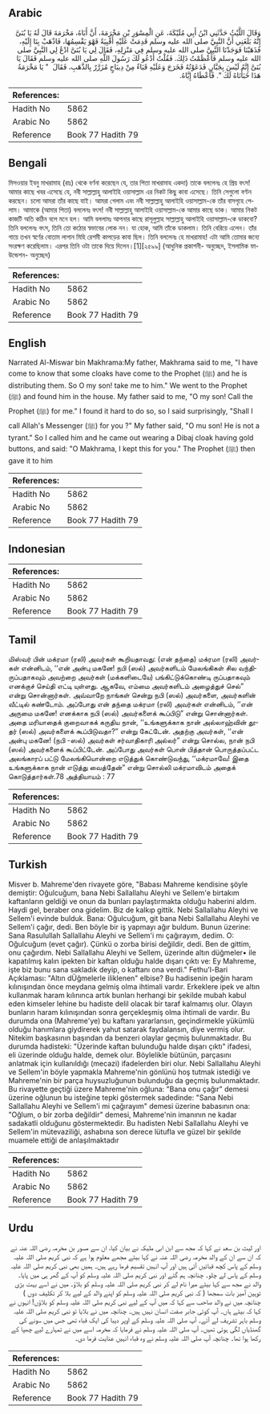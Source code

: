 ## Arabic


<div dir="rtl" lang="ar" style={{fontSize:'larger',backgroundColor:'#f8f9fa',padding:20}}>
وَقَالَ اللَّيْثُ حَدَّثَنِي ابْنُ أَبِي مُلَيْكَةَ، عَنِ الْمِسْوَرِ بْنِ مَخْرَمَةَ، أَنَّ أَبَاهُ، مَخْرَمَةَ قَالَ لَهُ يَا بُنَىَّ إِنَّهُ بَلَغَنِي أَنَّ النَّبِيَّ صلى الله عليه وسلم قَدِمَتْ عَلَيْهِ أَقْبِيَةٌ فَهْوَ يَقْسِمُهَا، فَاذْهَبْ بِنَا إِلَيْهِ، فَذَهَبْنَا فَوَجَدْنَا النَّبِيَّ صلى الله عليه وسلم فِي مَنْزِلِهِ، فَقَالَ لِي يَا بُنَىَّ ادْعُ لِي النَّبِيَّ صلى الله عليه وسلم فَأَعْظَمْتُ ذَلِكَ‏.‏ فَقُلْتُ أَدْعُو لَكَ رَسُولَ اللَّهِ صلى الله عليه وسلم فَقَالَ يَا بُنَىَّ إِنَّهُ لَيْسَ بِجَبَّارٍ‏.‏ فَدَعَوْتُهُ فَخَرَجَ وَعَلَيْهِ قَبَاءٌ مِنْ دِيبَاجٍ مُزَرَّرٌ بِالذَّهَبِ، فَقَالَ ‏ "‏ يَا مَخْرَمَةُ هَذَا خَبَأْنَاهُ لَكَ ‏"‏‏.‏ فَأَعْطَاهُ إِيَّاهُ‏.‏
</div>
<div style={{backgroundColor:'#f8f9fa',padding:20, marginBottom: 10}}><table> <thead> <tr> <th>References:</th> <th></th> </tr> </thead> <tbody><tr><td>Hadith No</td><td>5862</td></tr><tr><td>Arabic No</td><td>5862</td></tr><tr><td>Reference</td><td>Book 77 Hadith 79</td></tr></tbody></table></div>

## Bengali


<div dir="ltr" lang="bn" style={{fontSize:'larger',backgroundColor:'#f8f9fa',padding:20}}>
মিসওয়ার ইবনু মাখরামাহ (রাঃ) থেকে বর্ণনা করেছেন যে, তার পিতা মাখরামাহ একদা) তাকে বললেনঃ হে প্রিয় বৎস! আমার কাছে খবর এসেছে যে, নবী সাল্লাল্লাহু আলাইহি ওয়াসাল্লাম এর নিকট কিছু কাবা এসেছে। তিনি সেগুলো বণ্টন করছেন। চলো আমরা তাঁর কাছে যাই। আমরা গেলাম এবং নবী সাল্লাল্লাহু আলাইহি ওয়াসাল্লাম-কে তাঁর বাসগৃহে পেলাম। আমাকে (আমার পিতা) বললেনঃ বৎস! নবী সাল্লাল্লাহু আলাইহি ওয়াসাল্লাম-কে আমার কাছে ডাক। আমার নিকট কাজটি অতি কঠিন বলে মনে হল। আমি বললামঃ আপনার কাছে রাসূলুল্লাহ সাল্লাল্লাহু আলাইহি ওয়াসাল্লাম-কে ডাকবো? তিনি বললেনঃ বৎস, তিনি তো কঠোর স্বভাবের লোক নন। যা হোক, আমি তাঁকে ডাকলাম। তিনি বেরিয়ে এলেন। তাঁর গায়ে তখন স্বর্ণের বোতাম লাগান মিহি রেশমী কাপড়ের কাবা ছিল। তিনি বললেনঃ হে মাখরামাহ! এটা আমি তোমার জন্যে সংরক্ষণ করেছিলাম। এরপর তিনি ওটা তাকে দিয়ে দিলেন।[1][২৫৯৯] (আধুনিক প্রকাশনী- অনুচ্ছেদ, ইসলামিক ফাউন্ডেশন- অনুচ্ছেদ)
</div>
<div style={{backgroundColor:'#f8f9fa',padding:20, marginBottom: 10}}><table> <thead> <tr> <th>References:</th> <th></th> </tr> </thead> <tbody><tr><td>Hadith No</td><td>5862</td></tr><tr><td>Arabic No</td><td>5862</td></tr><tr><td>Reference</td><td>Book 77 Hadith 79</td></tr></tbody></table></div>

## English


<div dir="ltr" lang="en" style={{fontSize:'larger',backgroundColor:'#f8f9fa',padding:20}}>
Narrated Al-Miswar bin Makhrama:My father, Makhrama said to me, "I have come to know that some cloaks have come to the Prophet (ﷺ) and he is distributing them. So O my son! take me to him." We went to the Prophet (ﷺ) and found him in the house. My father said to me, "O my son! Call the Prophet (ﷺ) for me." I found it hard to do so, so I said surprisingly, "Shall I call Allah's Messenger (ﷺ) for you ?" My father said, "O mu son! He is not a tyrant." So I called him and he came out wearing a Dibaj cloak having gold buttons, and said: "O Makhrama, I kept this for you." The Prophet (ﷺ) then gave it to him
</div>
<div style={{backgroundColor:'#f8f9fa',padding:20, marginBottom: 10}}><table> <thead> <tr> <th>References:</th> <th></th> </tr> </thead> <tbody><tr><td>Hadith No</td><td>5862</td></tr><tr><td>Arabic No</td><td>5862</td></tr><tr><td>Reference</td><td>Book 77 Hadith 79</td></tr></tbody></table></div>

## Indonesian


<div dir="ltr" lang="id" style={{fontSize:'larger',backgroundColor:'#f8f9fa',padding:20}}>

</div>
<div style={{backgroundColor:'#f8f9fa',padding:20, marginBottom: 10}}><table> <thead> <tr> <th>References:</th> <th></th> </tr> </thead> <tbody><tr><td>Hadith No</td><td>5862</td></tr><tr><td>Arabic No</td><td>5862</td></tr><tr><td>Reference</td><td>Book 77 Hadith 79</td></tr></tbody></table></div>

## Tamil


<div dir="ltr" lang="ta" style={{fontSize:'larger',backgroundColor:'#f8f9fa',padding:20}}>
மிஸ்வர் பின் மக்ரமா (ரலி) அவர்கள் கூறியதாவது: (என் தந்தை) மக்ரமா (ரலி) அவர்கள் என்னிடம், ‘‘என் அன்பு மகனே! நபி (ஸல்) அவர்களிடம் மேலங்கிகள் சில வந்திருப்பதாகவும் அவற்றை அவர்கள் (மக்களிடையே) பங்கிட்டுக்கொண்டி ருப்பதாகவும் எனக்குச் செய்தி எட்டி யுள்ளது. ஆகவே, எம்மை அவர்களிடம் அழைத்துச் செல்” என்று சொன்னார்கள். அவ்வாறே நாங்கள் சென்று நபி (ஸல்) அவர்களை, அவர்களின் வீட்டில் கண்டோம். அப்போது என் தந்தை மக்ரமா (ரலி) அவர்கள் என்னிடம், ‘‘என் அருமை மகனே! எனக்காக நபி (ஸல்) அவர்களைக் கூப்பிடு” என்று சொன்னார்கள். அதை மரியாதைக் குறைவாகக் கருதிய நான், ‘‘உங்களுக்காக நான் அல்லாஹ்வின் தூதர் (ஸல்) அவர்களைக் கூப்பிடுவதா?” என்று கேட்டேன். அதற்கு அவர்கள், ‘‘என் அன்பு மகனே! (நபி -ஸல்) அவர்கள் சர்வாதிகாரி அல்லர்” என்று சொல்ல, நான் நபி (ஸல்) அவர்களைக் கூப்பிட்டேன். அப்போது அவர்கள் பொன் பித்தான் பொருத்தப்பட்ட அலங்காரப் பட்டு மேலங்கியொன்றை எடுத்துக் கொண்டுவந்து, ‘‘மக்ரமாவே! இதை உங்களுக்காக நான் எடுத்து வைத்தேன்” என்று சொல்லி மக்ரமாவிடம் அதைக் கொடுத்தார்கள்.78 அத்தியாயம் : 77
</div>
<div style={{backgroundColor:'#f8f9fa',padding:20, marginBottom: 10}}><table> <thead> <tr> <th>References:</th> <th></th> </tr> </thead> <tbody><tr><td>Hadith No</td><td>5862</td></tr><tr><td>Arabic No</td><td>5862</td></tr><tr><td>Reference</td><td>Book 77 Hadith 79</td></tr></tbody></table></div>

## Turkish


<div dir="ltr" lang="tr" style={{fontSize:'larger',backgroundColor:'#f8f9fa',padding:20}}>
Misver b. Mahreme'den rivayete göre, "Babası Mahreme kendisine şöyle demiştir: Oğulcuğum, bana Nebi Sallallahu Aleyhi ve Sellem'e birtakım kaftanIarın geldiği ve onun da bunları paylaştırmakta olduğu haberini aldım. Haydi gel, beraber ona gidelim. Biz de kalkıp gittik. Nebi Sallallahu Aleyhi ve Sellem'i evinde bulduk. Bana: Oğulcuğum, git bana Nebi Sallallahu Aleyhi ve Sellem'i çağır, dedi. Ben böyle bir iş yapmayı ağır buldum. Bunun üzerine: Sana Rasulullah Sallallahu Aleyhi ve Sellem'i mı çağırayım, dedim. O: Oğulcuğum (evet çağır). Çünkü o zorba birisi değildir, dedi. Ben de gittim, onu çağırdım. Nebi Sallallahu Aleyhi ve Sellem, üzerinde altın düğmeler• ile kapatılmış kalın ipekten bir kaftan olduğu halde dışarı çıktı ve: Ey Mahreme, işte biz bunu sana sakladık deyip, o kaftanı ona verdi." Fethu'l-Bari Açıklaması: "Altın dÜğmelerle iliklenen" elbise? Bu hadisenin ipeğin haram kılınışından önce meydana gelmiş olma ihtimali vardır. Erkeklere ipek ve altın kullanmak haram kılınınca artık bunları herhangi bir şekilde mubah kabul eden kimseler lehine bu hadiste delil olacak bir taraf kalmamış olur. Olayın bunların haram kılınışından sonra gerçekleşmiş olma ihtimali de vardır. Bu durumda ona (Mahreme'ye) bu kaftanı yararlansın, geçindirmekle yükümlü olduğu hanımlara giydirerek yahut satarak faydalansın, diye vermiş olur. Nitekim başkasının başından da benzeri olaylar geçmiş bulunmaktadır. Bu durumda hadisteki: "Üzerinde kaftan bulunduğu halde dışarı çıktı" ifadesi, eli üzerinde olduğu halde, demek olur. Böylelikle bütünün, parçasını anlatmak için kullanıldığı (mecazi) ifadelerden biri olur. Nebi Sallallahu Aleyhi ve Sellem'in böyle yapmakla Mahreme'nin gönlünü hoş tutmak istediği ve Mahreme'nin bir parça huysuzluğunun bulunduğu da geçmiş bulunmaktadır. Bu rivayette geçtiği üzere Mahreme'nin oğluna: "Bana onu çağır" demesi üzerine oğlunun bu isteğine tepki göstermek sadedinde: "Sana Nebi Sallallahu Aleyhi ve Sellem'i mi çağırayım" demesi üzerine babasının ona: "Oğlum, o bir zorba değildir" demesi, Mahreme'nin imanının ne kadar sadakatli olduğunu göstermektedir. Bu hadisten Nebi Sallallahu Aleyhi ve Sellem'in mütevaziliği, ashabına son derece lütufla ve güzel bir şekilde muamele ettiği de anlaşılmaktadır
</div>
<div style={{backgroundColor:'#f8f9fa',padding:20, marginBottom: 10}}><table> <thead> <tr> <th>References:</th> <th></th> </tr> </thead> <tbody><tr><td>Hadith No</td><td>5862</td></tr><tr><td>Arabic No</td><td>5862</td></tr><tr><td>Reference</td><td>Book 77 Hadith 79</td></tr></tbody></table></div>

## Urdu


<div dir="rtl" lang="ur" style={{fontSize:'larger',backgroundColor:'#f8f9fa',padding:20}}>
اور لیث بن سعد نے کہا کہ مجھ سے ابن ابی ملیکہ نے بیان کیا، ان سے مسور بن مخرمہ رضی اللہ عنہ نے کہ ان سے ان کے والد مخرمہ رضی اللہ عنہ نے کہا بیٹے مجھے معلوم ہوا ہے کہ نبی کریم صلی اللہ علیہ وسلم کے پاس کچھ قبائیں آئی ہیں اور آپ انہیں تقسیم فرما رہے ہیں۔ ہمیں بھی نبی کریم صلی اللہ علیہ وسلم کے پاس لے چلو۔ چنانچہ ہم گئے اور نبی کریم صلی اللہ علیہ وسلم کو آپ کے گھر ہی میں پایا۔ والد نے مجھ سے کہا بیٹے میرا نام لے کر نبی کریم صلی اللہ علیہ وسلم کو بلاؤ۔ میں نے اسے بہت بڑی توہین آمیز بات سمجھا ( کہ نبی کریم صلی اللہ علیہ وسلم کو اپنے والد کے لیے بلا کر تکلیف دوں ) چنانچہ میں نے والد صاحب سے کہا کہ میں آپ کے لیے نبی کریم صلی اللہ علیہ وسلم کو بلاؤں! انہوں نے کہا کہ بیٹے ہاں۔ آپ کوئی جابر صفت انسان نہیں ہیں۔ چنانچہ میں نے بلایا تو نبی کریم صلی اللہ علیہ وسلم باہر تشریف لے آئے۔ آپ صلی اللہ علیہ وسلم کے اوپر دیبا کی ایک قباء تھی جس میں سونے کی گھنڈیاں لگی ہوئی تھیں۔ آپ صلی اللہ علیہ وسلم نے فرمایا کہ مخرمہ اسے میں نے تمہارے لیے چھپا کے رکھا ہوا تھا۔ چنانچہ آپ صلی اللہ علیہ وسلم نے وہ قباء انہیں عنایت فرما دی۔
</div>
<div style={{backgroundColor:'#f8f9fa',padding:20, marginBottom: 10}}><table> <thead> <tr> <th>References:</th> <th></th> </tr> </thead> <tbody><tr><td>Hadith No</td><td>5862</td></tr><tr><td>Arabic No</td><td>5862</td></tr><tr><td>Reference</td><td>Book 77 Hadith 79</td></tr></tbody></table></div>